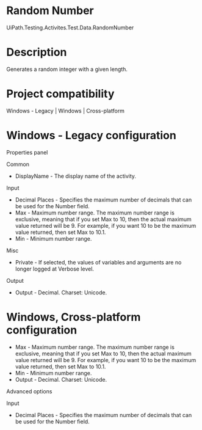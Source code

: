 ﻿# Random Number

UiPath.Testing.Activites.Test.Data.RandomNumber

# Description

Generates a random integer with a given length.

# Project compatibility

Windows - Legacy | Windows | Cross-platform

# Windows - Legacy configuration

Properties panel

Common

* DisplayName - The display name of the activity.

Input

* Decimal Places - Specifies the maximum number of decimals that can be used for the Number field.
* Max - Maximum number range. The maximum number range is exclusive, meaning that if you set Max to 10, then the actual maximum value returned will be 9. For example, if you want 10 to be the maximum value returned, then set Max to 10.1.
* Min - Minimum number range.

Misc

* Private - If selected, the values of variables and arguments are no longer logged at Verbose level.

Output

* Output - Decimal. Charset: Unicode.

# Windows, Cross-platform configuration

* Max - Maximum number range. The maximum number range is exclusive, meaning that if you set Max to 10, then the actual maximum value returned will be 9. For example, if you want 10 to be the maximum value returned, then set Max to 10.1.
* Min - Minimum number range.
* Output - Decimal. Charset: Unicode.

Advanced options

Input

* Decimal Places - Specifies the maximum number of decimals that can be used for the Number field.
